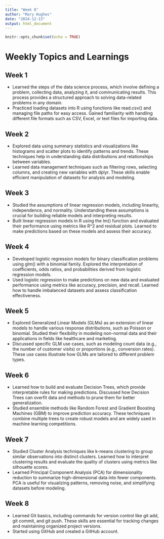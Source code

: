 ---
title: "Week 8"
author: "Mary Hughes"
date: "2024-12-13"
output: html_document
---

```{r setup, include=FALSE}
knitr::opts_chunk$set(echo = TRUE)
```

# Weekly Topics and Learnings

## Week 1
- Learned the steps of the data science process, which involve defining a problem, collecting data, analyzing it, and communicating results. This process provides a structured approach to solving data-related problems in any domain.
- Practiced loading datasets into R using functions like read.csv() and managing file paths for easy access. Gained familiarity with handling different file formats such as CSV, Excel, or text files for importing data.  

## Week 2
- Explored data using summary statistics and visualizations like histograms and scatter plots to identify patterns and trends. These techniques help in understanding data distributions and relationships between variables.  
- Learned data management techniques such as filtering rows, selecting columns, and creating new variables with dplyr. These skills enable efficient manipulation of datasets for analysis and modeling.  

## Week 3
- Studied the assumptions of linear regression models, including linearity, independence, and normality. Understanding these assumptions is crucial for building reliable models and interpreting results.
- Built linear regression models in R using the lm() function and evaluated their performance using metrics like  R^2 and residual plots. Learned to make predictions based on these models and assess their accuracy.  

## Week 4
- Developed logistic regression models for binary classification problems using glm() with a binomial family. Explored the interpretation of coefficients, odds ratios, and probabilities derived from logistic regression models.  
- Used logistic regression to make predictions on new data and evaluated performance using metrics like accuracy, precision, and recall. Learned how to handle imbalanced datasets and assess classification effectiveness.  

## Week 5
- Explored Generalized Linear Models (GLMs) as an extension of linear models to handle various response distributions, such as Poisson or binomial. Studied their flexibility in modeling non-normal data and their applications in fields like healthcare and marketing.  
- Discussed specific GLM use cases, such as modeling count data (e.g., the number of customer visits) or proportions (e.g., conversion rates). These use cases illustrate how GLMs are tailored to different problem types.  

## Week 6
- Learned how to build and evaluate Decision Trees, which provide interpretable rules for making predictions. Discussed how Decision Trees can overfit data and methods to prune them for better generalization.  
- Studied ensemble methods like Random Forest and Gradient Boosting Machines (GBM) to improve prediction accuracy. These techniques combine multiple trees to create robust models and are widely used in machine learning competitions.  

## Week 7
- Studied Cluster Analysis techniques like k-means clustering to group similar observations into distinct clusters. Learned how to interpret clustering results and evaluate the quality of clusters using metrics like silhouette scores.  
- Learned Principal Component Analysis (PCA) for dimensionality reduction to summarize high-dimensional data into fewer components. PCA is useful for visualizing patterns, removing noise, and simplifying datasets before modeling.  

## Week 8
- Learned Git basics, including commands for version control like git add, git commit, and git push. These skills are essential for tracking changes and maintaining organized project versions.  
- Started using GitHub and created a GitHub account. 

